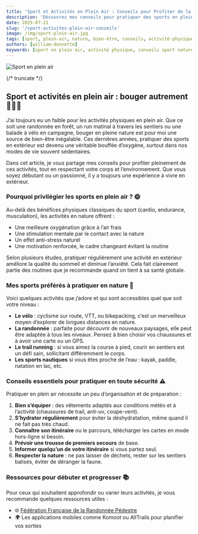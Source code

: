 ```yaml
---
title: 'Sport et Activités en Plein Air : Conseils pour Profiter de la Nature tout en Bougeant'
description: 'Découvrez mes conseils pour pratiquer des sports en pleine nature, profiter des bienfaits du grand air et rester actif en toute sécurité.'
date: 2025-07-21
slug: '/sport-activites-plein-air-conseils'
image: /img/sport-plein-air.jpg
tags: [sport, plein-air, nature, bien-être, conseils, activité-physique]
authors: [william-donnette]
keywords: [sport en plein air, activité physique, conseils sport nature, bien-être, randonnée, trail running, vélo]
---
```



![Sport en plein air](/img/sport-plein-air.jpg 'Pratiquer des sports en pleine nature')

<HorizontalDisplay />

{/* truncate */}

## Sport et activités en plein air : bouger autrement 🌿🏃‍♂️

J’ai toujours eu un faible pour les activités physiques en plein air. Que ce soit une randonnée en forêt, un run matinal à travers les sentiers ou une balade à vélo en campagne, bouger en pleine nature est pour moi une source de bien-être inégalable. Ces dernières années, pratiquer des sports en extérieur est devenu une véritable bouffée d’oxygène, surtout dans nos modes de vie souvent sédentaires.

Dans cet article, je vous partage mes conseils pour profiter pleinement de ces activités, tout en respectant votre corps et l’environnement. Que vous soyez débutant ou un passionné, il y a toujours une expérience à vivre en extérieur.

### Pourquoi privilégier les sports en plein air ? 🌞

Au-delà des bénéfices physiques classiques du sport (cardio, endurance, musculation), les activités en nature offrent :

-   Une meilleure oxygénation grâce à l’air frais
-   Une stimulation mentale par le contact avec la nature
-   Un effet anti-stress naturel
-   Une motivation renforcée, le cadre changeant évitant la routine

Selon plusieurs études, pratiquer régulièrement une activité en extérieur améliore la qualité du sommeil et diminue l’anxiété. Cela fait clairement partie des routines que je recommande quand on tient à sa santé globale.

<ArialInArticle />

### Mes sports préférés à pratiquer en nature 🌲

Voici quelques activités que j’adore et qui sont accessibles quel que soit votre niveau :

-   **Le vélo** : cyclisme sur route, VTT, ou bikepacking, c’est un merveilleux moyen d’explorer de longues distances en nature.
-   **La randonnée** : parfaite pour découvrir de nouveaux paysages, elle peut être adaptée à tous les niveaux. Pensez à bien choisir vos chaussures et à avoir une carte ou un GPS.
-   **Le trail running** : si vous aimez la course à pied, courir en sentiers est un défi sain, sollicitant différemment le corps.
-   **Les sports nautiques** si vous êtes proche de l’eau : kayak, paddle, natation en lac, etc.

### Conseils essentiels pour pratiquer en toute sécurité ⚠️

Pratiquer en plein air nécessite un peu d’organisation et de préparation :

1. **Bien s’équiper** : des vêtements adaptés aux conditions météo et à l’activité (chaussures de trail, anti-uv, coupe-vent).
2. **S’hydrater régulièrement** pour éviter la déshydratation, même quand il ne fait pas très chaud.
3. **Connaître son itinéraire** ou le parcours, télécharger les cartes en mode hors-ligne si besoin.
4. **Prévoir une trousse de premiers secours** de base.
5. **Informer quelqu’un de votre itinéraire** si vous partez seul.
6. **Respecter la nature** : ne pas laisser de déchets, rester sur les sentiers balisés, éviter de déranger la faune.

### Ressources pour débuter et progresser 📚

Pour ceux qui souhaitent approfondir ou varier leurs activités, je vous recommande quelques ressources utiles :

-   🌐 [Fédération Française de la Randonnée Pédestre](https://www.ffrandonnee.fr/)
-   🌍 Les applications mobiles comme Komoot ou AllTrails pour planifier vos sorties

<ArialMultiplex />
